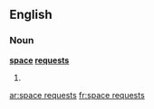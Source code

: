==English==

===Noun===
'''[[space]] [[request]]s'''

# {{plural of|space request}}

[[ar:space requests]]
[[fr:space requests]]
